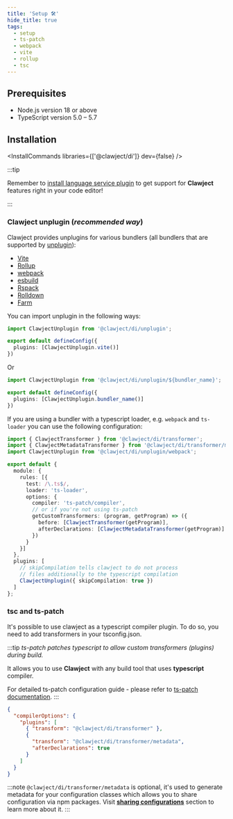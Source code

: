 ```yaml
---
title: 'Setup 🛠'
hide_title: true
tags:
  - setup
  - ts-patch
  - webpack
  - vite
  - rollup
  - tsc
---
```


## Prerequisites
  - Node.js version 18 or above
  - TypeScript version 5.0 – 5.7

## Installation


<InstallCommands
  libraries={['@clawject/di']}
  dev={false}
/>

:::tip

Remember to [install language service plugin](./language-service) to get support for **Clawject** features right in your code editor!

:::

### Clawject unplugin (*recommended way*)

Clawject provides unplugins for various bundlers (all bundlers that are supported by [unplugin](https://unplugin.unjs.io/)):
- [Vite](https://vitejs.dev/)
- [Rollup](https://rollupjs.org/)
- [webpack](https://webpack.js.org/)
- [esbuild](https://esbuild.github.io/)
- [Rspack](https://rspack.dev/)
- [Rolldown](https://rolldown.rs/)
- [Farm](https://www.farmfe.org/)

You can import unplugin in the following ways:
```ts
import ClawjectUnplugin from '@clawject/di/unplugin';

export default defineConfig({
  plugins: [ClawjectUnplugin.vite()]
})
```
Or
```ts
import ClawjectUnplugin from '@clawject/di/unplugin/${bundler_name}';

export default defineConfig({
  plugins: [ClawjectUnplugin.bundler_name()]
})
```

If you are using a bundler with a typescript loader, e.g. `webpack` and `ts-loader` you can use the following configuration:

```ts title="webpack.config.js"
import { ClawjectTransformer } from '@clawject/di/transformer';
import { ClawjectMetadataTransformer } from '@clawject/di/transformer/metadata';
import ClawjectUnplugin from '@clawject/di/unplugin/webpack';

export default {
  module: {
    rules: [{
      test: /\.ts$/,
      loader: 'ts-loader',
      options: {
        compiler: 'ts-patch/compiler',
        // or if you're not using ts-patch
        getCustomTransformers: (program, getProgram) => ({
          before: [ClawjectTransformer(getProgram)],
          afterDeclarations: [ClawjectMetadataTransformer(getProgram)]
        })
      }
    }]
  },
  plugins: [
    // skipCompilation tells clawject to do not process
    // files additionally to the typescript compilation
    ClawjectUnplugin({ skipCompilation: true })
  ]
};
```

### tsc and ts-patch

It's possible to use clawject as a typescript compiler plugin.
To do so, you need to add transformers in your tsconfig.json.

:::tip
*ts-patch patches typescript to allow custom transformers (plugins) during build.*

It allows you to use **Clawject** with any build tool that uses **typescript** compiler.

For detailed ts-patch configuration guide - please refer to [ts-patch documentation](https://github.com/nonara/ts-patch#readme).
:::

```json title="tsconfig.json"
{
  "compilerOptions": {
    "plugins": [
      { "transform": "@clawject/di/transformer" },
      {
        "transform": "@clawject/di/transformer/metadata",
        "afterDeclarations": true
      }
    ]
  }
}
```

:::note
`@clawject/di/transformer/metadata` is optional, it's used to generate metadata for your configuration classes which allows you to share configuration via npm packages.
Visit [**sharing configurations**](./guides/sharing-configurations) section to learn more about it.
:::
